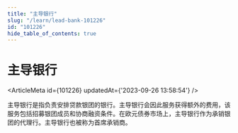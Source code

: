 ```yaml
---
title: "主导银行"
slug: "/learn/lead-bank-101226"
id: "101226"
hide_table_of_contents: true
---
```



# 主导银行

<ArticleMeta id={101226} updatedAt={'2023-09-26 13:58:54'} />
<div className='border-solid border-b border-t-0 my-4 border-[var(--ifm-color-gray-300)]' />

主导银行是指负责安排贷款银团的银行。主导银行会因此服务获得额外的费用，该服务包括招募银团成员和协商融资条件。在欧元债券市场上，主导银行作为承销银团的代理行。主导银行也被称为首席承销商。
